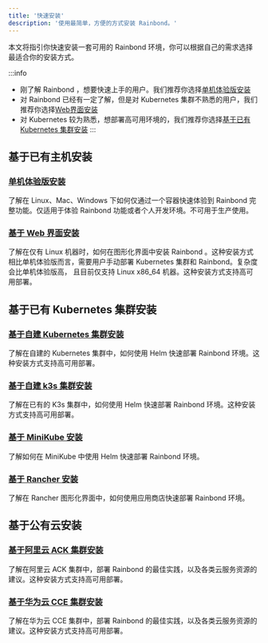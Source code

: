 ```yaml
---
title: '快速安装'
description: '使用最简单，方便的方式安装 Rainbond。'
---
```



本文将指引你快速安装一套可用的 Rainbond 环境，你可以根据自己的需求选择最适合你的安装方式。

:::info
- 刚了解 Rainbond ，想要快速上手的用户。我们推荐你选择[单机体验版安装](/docs/installation/install-with-dind)
- 对 Rainbond 已经有一定了解，但是对 Kubernetes 集群不熟悉的用户，我们推荐你选择[Web界面安装](/docs/installation/install-with-ui/host-install-with-ui)
- 对 Kubernetes 较为熟悉，想部署高可用环境的，我们推荐你选择[基于已有 Kubernetes 集群安装](/docs/quick-start/quick-install#基于已有-kubernetes-集群安装)
:::

## 基于已有主机安装

### [单机体验版安装](/docs/installation/install-with-dind)

了解在 Linux、Mac、Windows 下如何仅通过一个容器快速体验到 Rainbond 完整功能。仅适用于体验 Rainbond 功能或者个人开发环境。不可用于生产使用。

### [基于 Web 界面安装](/docs/installation/install-with-ui/host-install-with-ui)

了解在仅有 Linux 机器时，如何在图形化界面中安装 Rainbond 。这种安装方式相比单机体验版而言，需要用户手动部署 Kubernetes 集群和 Rainbond。复杂度会比单机体验版高， 且目前仅支持 Linux x86_64 机器。这种安装方式支持高可用部署。

## 基于已有 Kubernetes 集群安装

### [基于自建 Kubernetes 集群安装](/docs/installation/install-with-helm/k8s-install-with-helm/)

了解在自建的 Kubernetes 集群中，如何使用 Helm 快速部署 Rainbond 环境。这种安装方式支持高可用部署。

### [基于自建 k3s 集群安装](/docs/installation/install-with-helm/k3s-install-with-helm/)

了解在已有的 K3s 集群中，如何使用 Helm 快速部署 Rainbond 环境。这种安装方式支持高可用部署。

### [基于 MiniKube 安装](/docs/installation/install-with-helm/install-from-minikube/)

了解如何在 MiniKube 中使用 Helm 快速部署 Rainbond 环境。

### [基于 Rancher 安装](/docs/installation/install-with-helm/install-from-rancher/)

了解在 Rancher 图形化界面中，如何使用应用商店快速部署 Rainbond 环境。

## 基于公有云安装

### [基于阿里云 ACK 集群安装](/docs/installation/install-with-helm/ack-install-with-helm/)

了解在阿里云 ACK 集群中，部署 Rainbond 的最佳实践，以及各类云服务资源的建议。这种安装方式支持高可用部署。

### [基于华为云 CCE 集群安装](/docs/installation/install-with-helm/cce-install-with-helm/)

了解在华为云 CCE 集群中，部署 Rainbond 的最佳实践，以及各类云服务资源的建议。这种安装方式支持高可用部署。

